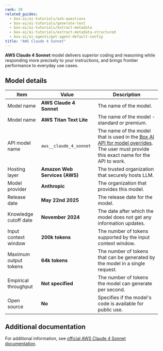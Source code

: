 ```yaml
---
rank: 30
related_guides:
  - box-ai/ai-tutorials/ask-questions
  - box-ai/ai-tutorials/generate-text
  - box-ai/ai-tutorials/extract-metadata
  - box-ai/ai-tutorials/extract-metadata-structured
  - box-ai/ai-agents/get-agent-default-config
title: "AWS Claude 4 Sonnet"
---
```

**AWS Claude 4 Sonnet** model delivers superior coding and reasoning while responding more precisely to your instructions, and brings frontier performance to everyday use cases.

## Model details

| Item  | Value | Description |
|-----------|----------|----------|
|Model name|**AWS Claude 4 Sonnet**| The name of the model. | 
| Model name |**AWS Titan Text Lite**| The name of the model - standard or premium. |
|API model name|`aws__claude_4_sonnet`| The name of the model that is used in the [Box AI API for model overrides][overrides]. The user must provide this exact name for the API to work. |
|Hosting layer|  **Amazon Web Services (AWS)** | The trusted organization that securely hosts LLM. |
|Model provider|**Anthropic**| The organization that provides this model. |
|Release date| **May 22nd 2025** | The release date for the model.|
|Knowledge cutoff date| **November 2024**| The date after which the model does not get any information updates. |
|Input context window |**200k tokens**| The number of tokens supported by the input context window.| 
|Maximum output tokens | **64k tokens** |The number of tokens that can be generated by the model in a single request.| 
|Empirical throughput| **Not specified** | The number of tokens the model can generate per second.|
|Open source | **No** | Specifies if the model's code is available for public use.|

## Additional documentation

For additional information, see [official AWS Claude 4 Sonnet documentation][aws-claude].

[aws-claude]: https://aws.amazon.com/bedrock/claude/
[overrides]: g://box-ai/ai-agents/ai-agent-overrides